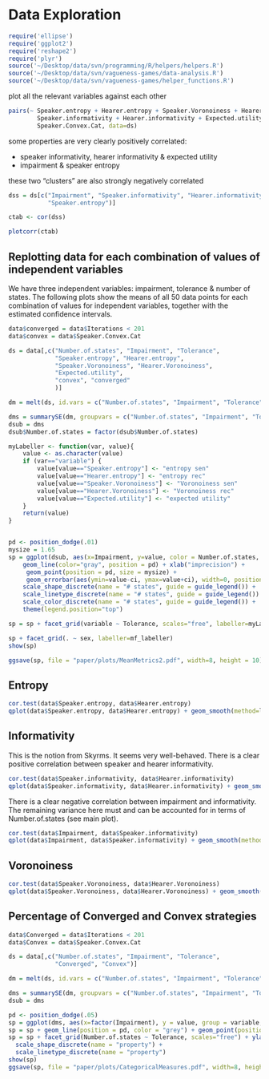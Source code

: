 Data Exploration
================

``` r

require('ellipse')
require('ggplot2')
require('reshape2')
require('plyr')
source('~/Desktop/data/svn/programming/R/helpers/helpers.R')
source('~/Desktop/data/svn/vagueness-games/data-analysis.R')
source('~/Desktop/data/svn/vagueness-games/helper_functions.R')

```

plot all the relevant variables against each other

``` r

pairs(~ Speaker.entropy + Hearer.entropy + Speaker.Voronoiness + Hearer.Voronoiness +
        Speaker.informativity + Hearer.informativity + Expected.utility +
        Speaker.Convex.Cat, data=ds)
```

some properties are very clearly positively correlated:

* speaker informativity, hearer informativity & expected utility
* impairment & speaker entropy

these two "clusters" are also strongly negatively correlated

``` r

dss = ds[c("Impairment", "Speaker.informativity", "Hearer.informativity", "Expected.utility",
           "Speaker.entropy")]

ctab <- cor(dss)

plotcorr(ctab)

```


Replotting data for each combination of values of independent variables
-----------------------------------------------------------------------

We have three independent variables: impairment, tolerance & number of states. The following plots show the means of all 50 data points for each combination of values for independent variables, together with the estimated confidence intervals.

```r

data$converged = data$Iterations < 201
data$convex = data$Speaker.Convex.Cat

ds = data[,c("Number.of.states", "Impairment", "Tolerance", 
             "Speaker.entropy", "Hearer.entropy",
             "Speaker.Voronoiness", "Hearer.Voronoiness",
             "Expected.utility",
             "convex", "converged"
             )]

dm = melt(ds, id.vars = c("Number.of.states", "Impairment", "Tolerance"))

dms = summarySE(dm, groupvars = c("Number.of.states", "Impairment", "Tolerance", "variable"), measurevar="value")
dsub = dms
dsub$Number.of.states = factor(dsub$Number.of.states)

myLabeller <- function(var, value){
    value <- as.character(value)
    if (var=="variable") { 
        value[value=="Speaker.entropy"] <- "entropy sen"
        value[value=="Hearer.entropy"] <- "entropy rec"
        value[value=="Speaker.Voronoiness"] <- "Voronoiness sen"
        value[value=="Hearer.Voronoiness"] <- "Voronoiness rec"
        value[value=="Expected.utility"] <- "expected utility"
    }
    return(value)
}


pd <- position_dodge(.01)
mysize = 1.65
sp = ggplot(dsub, aes(x=Impairment, y=value, color = Number.of.states, shape=Number.of.states, linetype=Number.of.states)) + 
    geom_line(color="gray", position = pd) + xlab("imprecision") +
     geom_point(position = pd, size = mysize) +
     geom_errorbar(aes(ymin=value-ci, ymax=value+ci), width=0, position=pd) +
    scale_shape_discrete(name = "# states", guide = guide_legend()) +
    scale_linetype_discrete(name = "# states", guide = guide_legend()) +
    scale_color_discrete(name = "# states", guide = guide_legend()) +
    theme(legend.position="top")

sp = sp + facet_grid(variable ~ Tolerance, scales="free", labeller=myLabeller)

sp + facet_grid(. ~ sex, labeller=mf_labeller)
show(sp)

ggsave(sp, file = "paper/plots/MeanMetrics2.pdf", width=8, height = 10)

```

Entropy
-------

```r
cor.test(data$Speaker.entropy, data$Hearer.entropy)
qplot(data$Speaker.entropy, data$Hearer.entropy) + geom_smooth(method=lm)
```


Informativity
-------------

This is the notion from Skyrms. It seems very well-behaved. There is a clear positive correlation between speaker and hearer informativity.

```r
cor.test(data$Speaker.informativity, data$Hearer.informativity)
qplot(data$Speaker.informativity, data$Hearer.informativity) + geom_smooth(method=lm)
```

There is a clear negative correlation between impairment and informativity. The remaining variance here must and can be accounted for in terms of Number.of.states (see main plot).

```r
cor.test(data$Impairment, data$Speaker.informativity)
qplot(data$Impairment, data$Speaker.informativity) + geom_smooth(method=lm)
```

Voronoiness
-------

```r
cor.test(data$Speaker.Voronoiness, data$Hearer.Voronoiness)
qplot(data$Speaker.Voronoiness, data$Hearer.Voronoiness) + geom_smooth(method=lm)
```

Percentage of Converged and Convex strategies
---------------------------------------------

```r

data$Converged = data$Iterations < 201
data$Convex = data$Speaker.Convex.Cat

ds = data[,c("Number.of.states", "Impairment", "Tolerance", 
             "Converged", "Convex")]

dm = melt(ds, id.vars = c("Number.of.states", "Impairment", "Tolerance"))

dms = summarySE(dm, groupvars = c("Number.of.states", "Impairment", "Tolerance", "variable"), measurevar="value")
dsub = dms

pd <- position_dodge(.05)
sp = ggplot(dms, aes(x=factor(Impairment), y = value, group = variable, shape = variable, linetype = variable)) 
sp = sp + geom_line(position = pd, color = "grey") + geom_point(position = pd)
sp = sp + facet_grid(Number.of.states ~ Tolerance, scales="free") + ylab("proportion") + xlab("imprecision") +
  scale_shape_discrete(name = "property") +
  scale_linetype_discrete(name = "property")
show(sp)
ggsave(sp, file = "paper/plots/CategoricalMeasures.pdf", width=8, height = 5)

```

